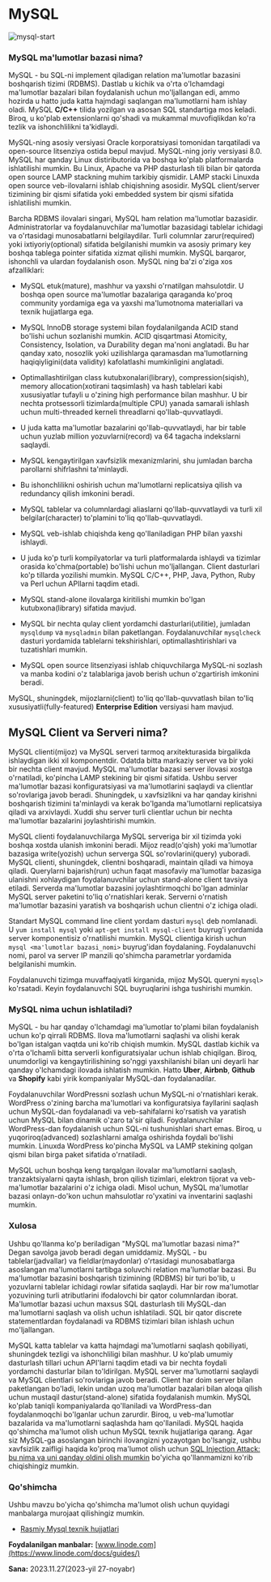 
# MySQL

![mysql-start](/images/tutorials/database/mysql.png)

### MySQL ma'lumotlar bazasi nima?

MySQL - bu SQL-ni implement qiladigan relation ma'lumotlar bazasini boshqarish tizimi (RDBMS). Dastlab u kichik va o'rta o'lchamdagi ma'lumotlar bazalari bilan foydalanish uchun mo'ljallangan edi, ammo hozirda u hatto juda katta hajmdagi saqlangan ma'lumotlarni ham ishlay oladi. MySQL **C/C++** tilida yozilgan va asosan SQL standartiga mos keladi. Biroq, u ko'plab extensionlarni qo'shadi va mukammal muvofiqlikdan ko'ra tezlik va ishonchlilikni ta'kidlaydi.

MySQL-ning asosiy versiyasi Oracle korporatsiyasi tomonidan tarqatiladi va open-source litsenziya ostida bepul mavjud. MySQL-ning joriy versiyasi 8.0. MySQL har qanday Linux distiributorida va boshqa ko'plab platformalarda ishlatilishi mumkin. Bu Linux, Apache va PHP dasturlash tili bilan bir qatorda open source LAMP stackning muhim tarkibiy qismidir. LAMP stacki Linuxda open source veb-ilovalarni ishlab chiqishning asosidir. MySQL client/server tizimining bir qismi sifatida yoki embedded system bir qismi sifatida ishlatilishi mumkin.

Barcha RDBMS ilovalari singari, MySQL ham relation ma'lumotlar bazasidir. Administratorlar va foydalanuvchilar ma'lumotlar bazasidagi tablelar ichidagi va o'rtasidagi munosabatlarni belgilaydilar. Turli columnlar zarur(required) yoki ixtiyoriy(optional) sifatida belgilanishi mumkin va asosiy primary key boshqa tablega pointer sifatida xizmat qilishi mumkin. MySQL barqaror, ishonchli va ulardan foydalanish oson. MySQL ning ba'zi o'ziga xos afzalliklari:

* MySQL etuk(mature), mashhur va yaxshi o'rnatilgan mahsulotdir. U boshqa open source ma'lumotlar bazalariga qaraganda ko'proq community yordamiga ega va yaxshi ma'lumotnoma materiallari va texnik hujjatlarga ega.

* MySQL InnoDB storage systemi bilan foydalanilganda ACID stand bo'lishi uchun sozlanishi mumkin. ACID qisqartmasi Atomicity, Consistency, Isolation, va Durability degan ma'noni anglatadi. Bu har qanday xato, nosozlik yoki uzilishlarga qaramasdan ma'lumotlarning haqiqiyligini(data validity) kafolatlashi mumkinligini anglatadi.

* Optimallashtirilgan class kutubxonalari(library), compression(siqish), memory allocation(xotirani taqsimlash) va hash tablelari kabi xususiyatlar tufayli u o'zining high performance bilan mashhur. U bir nechta protsessorli tizimlarda(multiple CPU) yanada samarali ishlash uchun multi-threaded kerneli threadlarni qo'llab-quvvatlaydi.

* U juda katta ma'lumotlar bazalarini qo'llab-quvvatlaydi, har bir table uchun yuzlab million yozuvlarni(record) va 64 tagacha indekslarni saqlaydi.

* MySQL kengaytirilgan xavfsizlik mexanizmlarini, shu jumladan barcha parollarni shifrlashni ta'minlaydi.
* Bu ishonchlilikni oshirish uchun ma'lumotlarni replicatsiya qilish va redundancy qilish imkonini beradi.
* MySQL tablelar va columnlardagi aliaslarni qo'llab-quvvatlaydi va turli xil belgilar(character) to'plamini to'liq qo'llab-quvvatlaydi.
* MySQL veb-ishlab chiqishda keng qo'llaniladigan PHP bilan yaxshi ishlaydi.
* U juda ko'p turli kompilyatorlar va turli platformalarda ishlaydi va tizimlar orasida ko'chma(portable) bo'lishi uchun mo'ljallangan. Client dasturlari ko'p tillarda yozilishi mumkin. MySQL C/C++, PHP, Java, Python, Ruby va Perl uchun APIlarni taqdim etadi.
* MySQL stand-alone ilovalarga kiritilishi mumkin bo'lgan kutubxona(library) sifatida mavjud.
* MySQL bir nechta qulay client yordamchi dasturlari(utilitie), jumladan `mysqldump` va `mysqladmin` bilan paketlangan. Foydalanuvchilar `mysqlcheck` dasturi yordamida tablelarni tekshirishlari, optimallashtirishlari va tuzatishlari mumkin.
* MySQL open source litsenziyasi ishlab chiquvchilarga MySQL-ni sozlash va manba kodini o'z talablariga javob berish uchun o'zgartirish imkonini beradi.


MySQL, shuningdek, mijozlarni(client) to'liq qo'llab-quvvatlash bilan to'liq xususiyatli(fully-featured) **Enterprise Edition** versiyasi ham mavjud.

## MySQL Client va Serveri nima?

MySQL clienti(mijoz) va MySQL serveri tarmoq arxitekturasida birgalikda ishlaydigan ikki xil komponentdir. Odatda bitta markaziy server va bir yoki bir nechta client mavjud. MySQL ma'lumotlar bazasi server ilovasi xostga o'rnatiladi, ko'pincha LAMP stekining bir qismi sifatida. Ushbu server ma'lumotlar bazasi konfiguratsiyasi va ma'lumotlarini saqlaydi va clientlar so'rovlariga javob beradi. Shuningdek, u xavfsizlikni va har qanday kirishni boshqarish tizimini ta'minlaydi va kerak bo'lganda ma'lumotlarni replicatsiya qiladi va arxivlaydi. Xuddi shu server turli clientlar uchun bir nechta ma'lumotlar bazalarini joylashtirishi mumkin.

MySQL clienti foydalanuvchilarga MySQL serveriga bir xil tizimda yoki boshqa xostda ulanish imkonini beradi. Mijoz read(o'qish) yoki ma'lumotlar bazasiga write(yozish) uchun serverga SQL so'rovlarini(query) yuboradi. MySQL clienti, shuningdek, clientni boshqaradi, maintain qiladi va himoya qiladi. Querylarni bajarish(run) uchun faqat masofaviy ma'lumotlar bazasiga ulanishni xohlaydigan foydalanuvchilar uchun stand-alone client tavsiya etiladi. Serverda ma'lumotlar bazasini joylashtirmoqchi bo'lgan adminlar MySQL server paketini to'liq o'rnatishlari kerak. Serverni o'rnatish ma'lumotlar bazasini yaratish va boshqarish uchun clientni o'z ichiga oladi.

Standart MySQL command line client yordam dasturi `mysql` deb nomlanadi. U `yum install mysql` yoki `apt-get install mysql-client` buyrug'i yordamida server komponentisiz o'rnatilishi mumkin. MySQL clientiga kirish uchun `mysql <ma'lumotlar bazasi_nomi>` buyrug'idan foydalaning. Foydalanuvchi nomi, parol va server IP manzili qo'shimcha parametrlar yordamida belgilanishi mumkin.

Foydalanuvchi tizimga muvaffaqiyatli kirganida, mijoz MySQL queryni `mysql>` ko'rsatadi. Keyin foydalanuvchi SQL buyruqlarini ishga tushirishi mumkin.

### MySQL nima uchun ishlatiladi?

MySQL - bu har qanday o'lchamdagi ma'lumotlar to'plami bilan foydalanish uchun ko'p qirrali RDBMS. Ilova ma'lumotlarni saqlashi va olishi kerak bo'lgan istalgan vaqtda uni ko'rib chiqish mumkin. MySQL dastlab kichik va o'rta o'lchamli bitta serverli konfiguratsiyalar uchun ishlab chiqilgan. Biroq, unumdorligi va kengaytirilishining so'nggi yaxshilanishi bilan uni deyarli har qanday o'lchamdagi ilovada ishlatish mumkin. Hatto **Uber**, **Airbnb**, **Github** va **Shopify** kabi yirik kompaniyalar MySQL-dan foydalanadilar.

Foydalanuvchilar WordPressni sozlash uchun MySQL-ni o'rnatishlari kerak. WordPress o'zining barcha ma'lumotlari va konfiguratsiya fayllarini saqlash uchun MySQL-dan foydalanadi va veb-sahifalarni ko'rsatish va yaratish uchun MySQL bilan dinamik o'zaro ta'sir qiladi. Foydalanuvchilar WordPress-dan foydalanish uchun SQL-ni tushunishlari shart emas. Biroq, u yuqoriroq(advanced) sozlashlarni amalga oshirishda foydali bo'lishi mumkin. Linuxda WordPress ko'pincha MySQL va LAMP stekining qolgan qismi bilan birga paket sifatida o'rnatiladi. 

MySQL uchun boshqa keng tarqalgan ilovalar ma'lumotlarni saqlash, tranzaktsiyalarni qayta ishlash, bron qilish tizimlari, elektron tijorat va veb-ma'lumotlar bazalarini o'z ichiga oladi. Misol uchun, MySQL ma'lumotlar bazasi onlayn-do'kon uchun mahsulotlar ro'yxatini va inventarini saqlashi mumkin.

### Xulosa

Ushbu qo'llanma ko'p beriladigan "MySQL ma'lumotlar bazasi nima?" Degan savolga javob beradi degan umiddamiz. MySQL - bu tablelar(jadvallar) va fieldlar(maydonlar) o'rtasidagi munosabatlarga asoslangan ma'lumotlarni tartibga soluvchi relation ma'lumotlar bazasi. Bu ma'lumotlar bazasini boshqarish tizimining (RDBMS) bir turi bo'lib, u yozuvlarni tablelar ichidagi rowlar sifatida saqlaydi. Har bir row ma'lumotlar yozuvining turli atributlarini ifodalovchi bir qator columnlardan iborat. Ma'lumotlar bazasi uchun maxsus SQL dasturlash tili MySQL-dan ma'lumotlarni saqlash va olish uchun ishlatiladi. SQL bir qator discrete statementlardan foydalanadi va RDBMS tizimlari bilan ishlash uchun mo'ljallangan.

MySQL katta tablelar va katta hajmdagi ma'lumotlarni saqlash qobiliyati, shuningdek tezligi va ishonchliligi bilan mashhur. U ko'plab umumiy dasturlash tillari uchun API'larni taqdim etadi va bir nechta foydali yordamchi dasturlar bilan to'ldirilgan. MySQL server ma'lumotlarni saqlaydi va MySQL clientlari so'rovlariga javob beradi. Client har doim server bilan paketlangan bo'ladi, lekin undan uzoq ma'lumotlar bazalari bilan aloqa qilish uchun mustaqil dastur(stand-alone) sifatida foydalanish mumkin. MySQL ko'plab taniqli kompaniyalarda qo'llaniladi va WordPress-dan foydalanmoqchi bo'lganlar uchun zarurdir. Biroq, u veb-ma'lumotlar bazalarida va ma'lumotlarni saqlashda ham qo'llaniladi. MySQL haqida qo'shimcha ma'lumot olish uchun MySQL texnik hujjatlariga qarang. Agar siz MySQL-ga asoslangan birinchi ilovangizni yozayotgan bo'lsangiz, ushbu xavfsizlik zaifligi haqida ko'proq ma'lumot olish uchun [SQL Injection Attack: bu nima va uni qanday oldini olish mumkin](https://devops-journey.uz/guides/database/sql-injection) bo'yicha qo'llanmamizni ko'rib chiqishingiz mumkin.

### Qo'shimcha
<Callout type="info" emoji="">
Ushbu mavzu bo'yicha qo'shimcha ma'lumot olish uchun quyidagi manbalarga murojaat qilishingiz mumkin. 

* [Rasmiy Mysql texnik hujjatlari](https://dev.mysql.com/doc/)

**Foydalanilgan manbalar:** [www.linode.com](https://www.linode.com/docs/guides/)

**Sana:** 2023.11.27(2023-yil 27-noyabr)
</Callout>